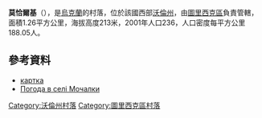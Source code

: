 {{coord|50|52|57|N|24|42|7|E|scale:30000|display=title}}

'''莫恰爾基'''（{{lang-uk|Мочалки}}），是[[烏克蘭|烏克蘭]]的村落，位於該國西部[[沃倫州|沃倫州]]，由[[圖里西克區|圖里西克區]]負責管轄，面積1.26平方公里，海拔高度213米，2001年人口236，人口密度每平方公里188.05人。

==參考資料==
*[http://gska2.rada.gov.ua/pls/z7502/A005?rdat1=13.05.2010&rf7571=4951 картка]{{dead link|date=2018年4月 |bot=InternetArchiveBot |fix-attempted=yes }}
* [http://weather.in.ua/ua/volynskaja/16385 Погода в селі Мочалки]

[[Category:沃倫州村落|Category:沃倫州村落]]
[[Category:圖里西克區村落|Category:圖里西克區村落]]


{{Volyn-geo-stub}}
